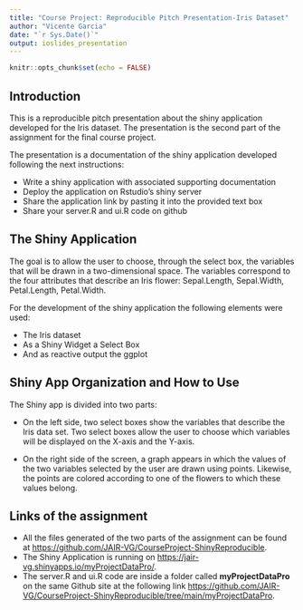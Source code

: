 ```yaml
---
title: "Course Project: Reproducible Pitch Presentation-Iris Dataset"
author: "Vicente Garcia"
date: "`r Sys.Date()`"
output: ioslides_presentation
---
```


```r
knitr::opts_chunk$set(echo = FALSE)
```

## Introduction

This is a reproducible pitch presentation about the shiny application developed for the Iris dataset. The presentation is the second part of the assignment for the final course project. 

The presentation is a documentation of the shiny application developed following the next instructions:


- Write a shiny application with associated supporting documentation
- Deploy the application on Rstudio's shiny server
- Share the application link by pasting it into the provided text box
- Share your server.R and ui.R code on github



## The Shiny Application

The goal is to allow the user to choose, through the select box, the variables that will be drawn in a two-dimensional space. The variables correspond to the four attributes that describe an Iris flower: Sepal.Length, Sepal.Width, Petal.Length, Petal.Width.

For the development of the shiny application the following elements were used:

- The Iris dataset
- As a Shiny Widget a Select Box
- And as reactive output the ggplot


## Shiny App Organization and How to Use

The Shiny app is divided into two parts:

- On the left side, two select boxes show the variables that describe the Iris data set. Two select boxes allow the user to choose which variables will be displayed on the X-axis and the Y-axis.

- On the right side of the screen, a graph appears in which the values of the two variables selected by the user are drawn using points. Likewise, the points are colored according to one of the flowers to which these values belong.



## Links of the assignment

- All the files generated of the two parts of the assignment can be found at <https://github.com/JAIR-VG/CourseProject-ShinyReproducible>.
- The Shiny Application is running on <https://jair-vg.shinyapps.io/myProjectDataPro/>.
- The server.R and ui.R code are inside a folder called **myProjectDataPro** on the same Github site at the following link <https://github.com/JAIR-VG/CourseProject-ShinyReproducible/tree/main/myProjectDataPro>.


